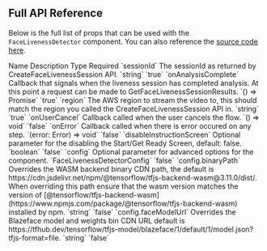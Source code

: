 
## Full API Reference

Below is the full list of props that can be used with the `FaceLivenessDetector` component. You can also reference the [source code here](https://github.com/aws-amplify/amplify-ui/blob/main/packages/react-liveness/src/components/FaceLivenessDetector/service/types/liveness.ts#L4).

<ResponsiveTable highlightOnHover>
  <TableHead>
    <TableRow>
      <TableCell as="th">Name</TableCell>
      <TableCell as="th">Description</TableCell>
      <TableCell as="th">Type</TableCell>
      <TableCell as="th">Required</TableCell>
    </TableRow>
  </TableHead>
  <TableBody>
    <TableRow>
      <ResponsiveTableCell label="Name">`sessionId`</ResponsiveTableCell>
      <ResponsiveTableCell label="Description">The sessionId as returned by CreateFaceLivenessSession API.</ResponsiveTableCell>
      <ResponsiveTableCell label="Type">`string`</ResponsiveTableCell>
      <ResponsiveTableCell label="Type">`true`</ResponsiveTableCell>
    </TableRow>
    <TableRow>
      <ResponsiveTableCell label="Name">`onAnalysisComplete`</ResponsiveTableCell>
      <ResponsiveTableCell label="Description">Callback that signals when the liveness session has completed analysis. At this point a request can be made to GetFaceLivenessSessionResults.</ResponsiveTableCell>
      <ResponsiveTableCell label="Type">`() => Promise<void>`</ResponsiveTableCell>
      <ResponsiveTableCell label="Type">`true`</ResponsiveTableCell>
    </TableRow>
    <TableRow>
      <ResponsiveTableCell label="Name">`region`</ResponsiveTableCell>
      <ResponsiveTableCell label="Description">The AWS region to stream the video to, this should match the region you called the CreateFaceLivenessSession API in.</ResponsiveTableCell>
      <ResponsiveTableCell label="Type">`string`</ResponsiveTableCell>
      <ResponsiveTableCell label="Type">`true`</ResponsiveTableCell>
    </TableRow>
    <TableRow>
      <ResponsiveTableCell label="Name">`onUserCancel`</ResponsiveTableCell>
      <ResponsiveTableCell label="Description">Callback called when the user cancels the flow.</ResponsiveTableCell>
      <ResponsiveTableCell label="Type">`() => void`</ResponsiveTableCell>
      <ResponsiveTableCell label="Type">`false`</ResponsiveTableCell>
    </TableRow>
    <TableRow>
      <ResponsiveTableCell label="Name">`onError`</ResponsiveTableCell>
      <ResponsiveTableCell label="Description">Callback called when there is error occured on any step.</ResponsiveTableCell>
      <ResponsiveTableCell label="Type">`(error: Error) => void`</ResponsiveTableCell>
      <ResponsiveTableCell label="Type">`false`</ResponsiveTableCell>
    </TableRow>
    <TableRow>
      <ResponsiveTableCell label="Name">`disableInstructionScreen`</ResponsiveTableCell>
      <ResponsiveTableCell label="Description">Optional parameter for the disabling the Start/Get Ready Screen, default: false.</ResponsiveTableCell>
      <ResponsiveTableCell label="Type">`boolean`</ResponsiveTableCell>
      <ResponsiveTableCell label="Type">`false`</ResponsiveTableCell>
    </TableRow>
    <TableRow>
      <ResponsiveTableCell label="Name">`config`</ResponsiveTableCell>
      <ResponsiveTableCell label="Description">Optional parameter for advanced options for the component.</ResponsiveTableCell>
      <ResponsiveTableCell label="Type">`FaceLivenessDetectorConfig`</ResponsiveTableCell>
      <ResponsiveTableCell label="Type">`false`</ResponsiveTableCell>
    </TableRow>
    <TableRow>
      <ResponsiveTableCell label="Name">`config.binaryPath`</ResponsiveTableCell>
      <ResponsiveTableCell label="Description">Overrides the WASM backend binary CDN path, the default is https://cdn.jsdelivr.net/npm/@tensorflow/tfjs-backend-wasm@3.11.0/dist/. When overriding this path ensure that the wasm version matches the version of [@tensorflow/tfjs-backend-wasm](https://www.npmjs.com/package/@tensorflow/tfjs-backend-wasm) installed by npm.</ResponsiveTableCell>
      <ResponsiveTableCell label="Type">`string`</ResponsiveTableCell>
      <ResponsiveTableCell label="Type">`false`</ResponsiveTableCell>
    </TableRow>
    <TableRow>
      <ResponsiveTableCell label="Name">`config.faceModelUrl`</ResponsiveTableCell>
      <ResponsiveTableCell label="Description">Overrides the Blazeface model and weights bin CDN URL default is https://tfhub.dev/tensorflow/tfjs-model/blazeface/1/default/1/model.json?tfjs-format=file.</ResponsiveTableCell>
      <ResponsiveTableCell label="Type">`string`</ResponsiveTableCell>
      <ResponsiveTableCell label="Type">`false`</ResponsiveTableCell>
    </TableRow>
  </TableBody>
</ResponsiveTable>
    